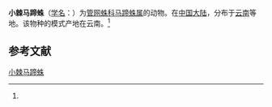 {{Speciesbox
| name = 小棘马蹄蛛
| status = 
| status_system = 
| image = 
| genus = Pritha
| species = spinula
| authority = (Wang, 1987)<ref name='id12802'>{{cite web| url =http://www.bioinfo.cn/db05/BjdwSpecies.php?action=view&id=12802| title =小棘马蹄蛛| work =《中国动物物种编目数据库》| publisher =中国科学院微生物研究所| author =中国科学院动物研究所| accessdate =2009-04-28| deadurl =yes| archiveurl =https://web.archive.org/web/20160305035255/http://www.bioinfo.cn/db05/BjdwSpecies.php?action=view&id=12802| archivedate =2016-03-05}}</ref>
}}

'''小棘马蹄蛛'''（[[学名|学名]]：{{lang|la|''Pritha spinula''}}）为[[管网蛛科|管网蛛科]][[马蹄蛛属|马蹄蛛属]]的动物。在[[中国大陆|中国大陆]]，分布于[[云南|云南]]等地。该物种的模式产地在云南。<ref name='id12802'/>

== 参考文献 ==
{{reflist}}

{{Wikispecies|Pritha spinula}}
{{Taxonbar|from=Q2686939}}

[[Category:马蹄蛛属|小棘马蹄蛛]]


{{蜘蛛小作品}}